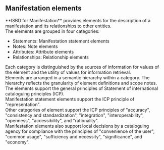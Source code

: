 ## Manifestation elements

<div className="guid">
**ISBD for Manifestation** provides elements for the description of a manifestation and its relationships to other entities.
</div>

<div className="guid">
The elements are grouped in four categories:

* Statements: <InLink href="/docs/statements/">Manifestation statement elements</InLink>
* Notes: <InLink href="/docs/notes/">Note elements</InLink>
* Attributes: <InLink href="/docs/attributes/">Attribute elements</InLink>
* Relationships: <InLink href="/docs/relationships/index">Relationship elements</InLink>
</div>

<div className="guid">
Each category is distinguished by the sources of information for values of the element and the utility of values for information retrieval.
</div>

<div className="guid">
Elements are arranged in a semantic hierarchy within a category. The hierarchy reflects the granularity of element definitions and scope notes.
</div>

<div className="guid">
The elements support the general principles of <OutLink href="https://repository.ifla.org/handle/20.500.14598/80">Statement of international cataloguing principles (ICP)</OutLink>.
</div>

<div className="guid">
Manifestation statement elements support the ICP principle of "representation".
</div>

<div className="guid">
Other categories of element support the ICP principles of "accuracy", "consistency and standardization", "integration", "interoperability", "openness", "accessibility", and "rationality".
</div>

<div className="guid">
Manifestation elements also support local decisions by a cataloguing agency for compliance with the principles of "convenience of the user", "common usage", "sufficiency and necessity", "significance", and "economy".
</div>
